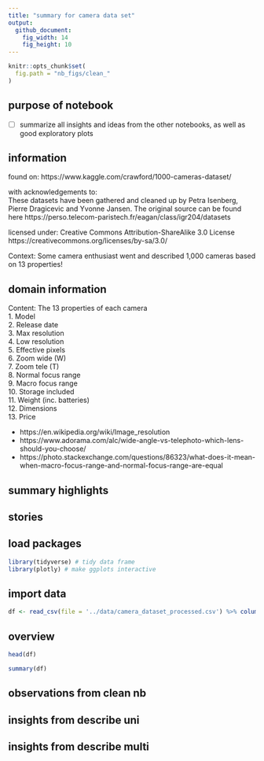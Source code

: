 ```yaml
---
title: "summary for camera data set"
output: 
  github_document:
    fig_width: 14
    fig_height: 10
---
```


```r
knitr::opts_chunk$set(
  fig.path = "nb_figs/clean_"
)
```



## purpose of notebook

  - [ ] summarize all insights and ideas from the other notebooks, as well as good exploratory plots
   
   
## information

found on: https://www.kaggle.com/crawford/1000-cameras-dataset/
  
with acknowledgements to:  
    These datasets have been gathered and cleaned up by Petra Isenberg, Pierre Dragicevic and Yvonne Jansen. The original source can be found here
    https://perso.telecom-paristech.fr/eagan/class/igr204/datasets
  
licensed under: Creative Commons Attribution-ShareAlike 3.0 License https://creativecommons.org/licenses/by-sa/3.0/
  
Context: Some camera enthusiast went and described 1,000 cameras based on 13 properties!
   
    
## domain information 

Content: The 13 properties of each camera  
   1. Model  
   2. Release date  
   3. Max resolution  
   4. Low resolution  
   5. Effective pixels  
   6. Zoom wide (W)  
   7. Zoom tele (T)  
   8. Normal focus range  
   9. Macro focus range  
   10. Storage included  
   11. Weight (inc. batteries)  
   12. Dimensions  
   13. Price  

- https://en.wikipedia.org/wiki/Image_resolution
- https://www.adorama.com/alc/wide-angle-vs-telephoto-which-lens-should-you-choose/
- https://photo.stackexchange.com/questions/86323/what-does-it-mean-when-macro-focus-range-and-normal-focus-range-are-equal

  
## summary highlights
  



## stories


 
 
## load packages

```r
library(tidyverse) # tidy data frame
library(plotly) # make ggplots interactive
```

## import data

```r
df <- read_csv(file = '../data/camera_dataset_processed.csv') %>% column_to_rownames(var = 'model')
```

## overview

```r
head(df)
```

```r
summary(df)
```


## observations from clean nb




## insights from describe uni

  


## insights from describe multi



